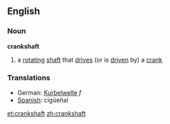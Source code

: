 ==English==
===Noun===
'''crankshaft'''
# a [[rotating]] [[shaft]] that [[drive]]s (or is [[driven]] by) a [[crank]]

===Translations===
*German: [[Kurbelwelle]] ''f''
*[[Spanish]]: cigüeñal

[[et:crankshaft]]
[[zh:crankshaft]]